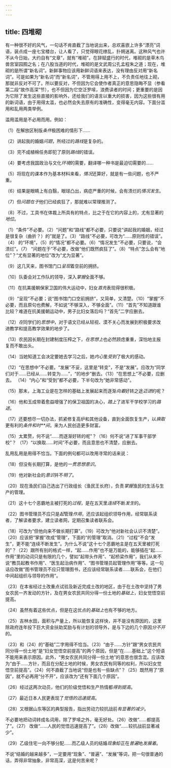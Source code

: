 ```yaml
---
---
---
```

title: 四堆砌
---



有一种很不好的风气，一句话不肯直截了当地说出来，总欢喜嵌上许多“漂亮”词语，装点成一座七宝楼台，让人看了，只觉得眼花缭乱，扑朔迷离。这种风气也许不从今日始，大约自有“文章”，就有“堆砌”。在辞赋盛行的时代，堆砌的是草木鸟兽宫室园囿之名；在八股当道的时代，堆砌的是文武周公孔孟程朱之道；现在，堆砌的是所谓“新名词”。新鲜事物应该用新鲜词语来表达，没有理由反对用“新名词”。可是如果为“新名词”而“新名词”，不管用得上用不上，不负责任地往上砌，那就非反对不可了。所以要反对，不但因为它会使作者真正的意思隐晦不显（参看第二段“故作高深”节），也不但因为它空泛罗嗦，浪费读者的时间；更重要的是因为它除了发生这些直接的影响外，还给我们的语言以重大的损害，因为这些很有用的新词语，由于用得太滥，也必然会失去原有的准确性，变得毫无内容。下面分滥用和乱用两类举例。

滥用滥用是不必用而用。例如：

（1）在解放区制版*条件*极困难的情形下……

（2）讲起我的婚姻*问题*，所经过的*路线*是复杂的。

（3）完不成植棉任务即犯了原则*路线*的错误。

（4）要考虑我国政治与文化*环境*的需要，翻译哪一种书是最迫切需要的……

（5）将现在的课本作为基本材料来看，*情况*还算好，就是有一些问题，也不严重。


（6）结果是眼睛上有白翳，眼球凸出，病症严重的时候，会有溃烂的*情况发生*。

（7）但*问题在于*他们已经疯狂了，那就难以常理推测了。

（8）不过，工具书在体裁上所具有的特点，比之于在它的内容上的，尤有显著的*地位*。

（1）“条件”不必要。（2）“问题”和“路线”都不必要，只要说“讲起我的婚姻，经过是很复杂（曲折？）的”就是了。（3）“路线”不必要，可改为“……原则性的错误”。（4）
的“环境”，（5）的“情况”都不必要。（6）“情况发生”不必要，只要说，“会溃烂”。（7）
“问题在于”不必要，改做“他们既然疯狂了”。（8）“特点”怎么会有“地位”？“尤有显著的地位”改为“尤为显著”。

（9）这几天来，图书馆门口*呈现*着空前的拥挤。

（10）队委会对工作队的领导，深入*掌握*全面不够。

（11）在抗美援朝保家卫国的伟大运动中，妇女*首先*表现得很积极。

（9）“呈现”不必要；说“图书馆门口空前拥挤”，又简单，又清楚。（10）“掌握”不必要，而且原句也费解，不如说“不够深入，不够全面”。（11）“首先”不知道跟谁比较？难道在抗美援朝运动中，男子比妇女落后吗？“首先”二字应删去。

（12）*在*同学们的*思想中*，对于语文已经从轻视、漠不关心而发展到积极要求改进教学和提高教学效果的地步了。

（13）农民因长期在封建制度压榨之下，*在思想上*也必然顾虑重重，深怕地主报复而不敢出头。

（14）当她知道工会决定要她去学习之后，她*内心*里*受到*了极大的感动。

（12）“在思想中”不必要。“发展”不妥，这里是“转变”，不是“发展”。应改为“同学们对于……已经从……转变为……”，“的地步”删去。（13）“在思想上”不必要，应删去。
（14）“内心”和“受到”都不必要，下半句改为“她非常感动”。

（15）那末，上海工业是在怎样的基础上发展起来而逐渐*向着*好转之途*迈进*的呢？

（16）他和玉成带着愈益增强了的保卫祖国的决心，*踏上*了进军干学校学习的*路途*。

（17）还要想尽一切办法，抓紧修复高炉和其他设备，直到全面恢复生产，以*换取*更有利的*条件和时**间*，来为人民创造更多财富。

（15）太累赘，何不说“……而逐渐好转的呢”？（16）何不说“进了军事干部学校”？
（17）“以换取……时间”不必要，而且意思也不清楚，应删去。

乱用乱用是用得不恰当。下面的例句都可以改用寻常的话来说：

（18）但没有长期打算，是他的*一贯思想意识*。


（19）他对新社会的*意识*并不*明了*。

（20）现在渔民们自己选出了行政组长（渔民王长府），负责*掌握*渔民的生活与生产的管理。

（21）这十七个恶霸地主被打死的*过程*，是在五天里*连续*不断*发生*的。

（22）图书管理员不应只是*起*管理*作用*，还应该起组织领导作用，经常联系读者，了解读者要求，建立读者网，定期召集读者联系会。

（18）可改为“但他向来不做长期打算”。（19）可改为“他对新社会认识不清楚”。（20）应该把“掌握”改成“管理”，下面的“的管理”取消。（21）“过程”不会“发生”，更不能“连续不断发生”。为什么不说“这十七个恶霸地主是在五天里被打死的”？（22）跟所有别的格式一样，“起……作用”也不是万能的，能够插在“起……作用”里的动词只是有限的几个，譬如“起带头作用”、“起桥梁作用”，我们从来不说“教员起教书作用”、“医生起治病作用”、“图书管理员起管理作用”等等。这一句话应改做“图书管理员不应只管理图书，还应该经常联系读者……联系会，在他们中间起组织与领导的作用”。

（23）在本省经过土改重点试验及新近完成土改的地区，由于在土改中坚持了男女农民一齐发动的方针，及在男女农民共同分得一份土地的*基础上*，妇女觉悟空前提高。

（24）虽然有着这些优点，但是在这优点的*基础上*也有不够的地方。

（25）吉林水田，面积与产量上，所以能恢复这样快，并不是没有原因的，这里除政府连年投下巨大资金扶助奖励与有计划的领导外，是与下边的几个原因*分不开*的。

（23）和（24）的“基础”二字用得不恰当。（23）“由于……方针”跟“男女农民共同分得一份土地”是“妇女觉悟空前提高”的两个原因，但是“在……基础上”这个短语不能用来表示原因。此外，“男女农民共同分得一份土地”的意思也很含混。应该改为“由于……方针，而且在分配土地的时候，男女农民有同等的权利，所以妇女觉悟空前提高”。（24）何不直截了当地说“但是也有一些缺点”？（25）既然用了“原因”，就不必再用“分不开”，应该改为“还有下面几个原因”。

（26）经过这两次动员，他们的阶级觉悟和生产热情都*得到提高*。

（27）最近日本人民更表现了*觉悟的迅速提高*。

（28）又根据山东等区的典型报告，指出劳动力较抗战前*有显著的减少*。

不必要地把动词转成名词用，除了罗嗦之外，毫无好处。（26）改做“……都提高了”。（27）
改做“……人民的觉悟迅速提高了”。（28）改做“……较抗战前显著减少”。

（29）乙级住宅一向不够分配……而乙级人员的结婚*现象*却正在*普遍*地*发展着*。

不说“结婚的越来越多”，一定要用“现象”、“普遍”、“发展”等词，把一句很普通的话，弄得非常抽象，非常高深，这是何苦来呢？
